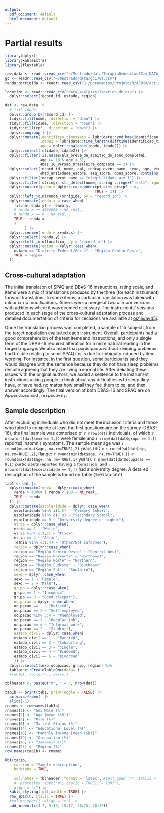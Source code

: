 ```yaml
---
output:
  pdf_document: default
  html_document: default
---
```


# Partial results

```r
library(dplyr)
library(kableExtra)
library(flextable)
```

```r
raw.data <- readr::read_csv("~/Mestrado/data/TerapiaDeAceitaoECom_DATA_2022-08-17_1702.csv")
gc <- readr::read_csv("~/Mestrado/data/gc1708.csv")
renda_corrigida <- readr::read_csv("G:/Documentos/ProjetosR/ASONO/act_insonia/dados/renda_corrigida_2610.csv")

location <- readr::read_csv("data_analyses/location_db.csv") |> 
  dplyr::select(record_id, estado, region)

dat <- raw.data |>
  # fill idade
  dplyr::group_by(record_id) |>  
  tidyr::fill(nome, .direction = "down") |>
  tidyr::fill(idade, .direction = "down") |> 
  tidyr::fill(cpf, .direction = "down") |> 
  dplyr::ungroup() |> 
  dplyr::mutate(identificao_timestamp = lubridate::ymd_hms(identificao_timestamp),
                idade2 = lubridate::time_length(difftime(identificao_timestamp, data_nascimento, unit="weeks"), "years"),
                age = dplyr::coalesce(idade, idade2)) |> 
  dplyr::select(-c(idade, idade2)) |> 
  dplyr::filter(!is.na(escala_breve_de_aceitao_do_sono_complete),
                age >= 18 & age < 60,
                dbas_16_versao_brasileira_complete == 2) |> 
  dplyr::select(record_id, nome, cpf, redcap_event_name, sexo, age, etnia, estado_civil, escolaridade, renda, ocupacao, igi_escore, ehad_depressao_escore,
                ehad_ansiedade_escore, aaq_score, dbas_score, contains("spaq_"), ebas_1:ebas_6) |> 
  dplyr::filter(redcap_event_name == "elegibilidade_arm_1") |> 
  dplyr::filter(!stringr::str_detect(nome, stringr::regex("teste", ignore_case = TRUE))) |> 
  dplyr::mutate(grupo = dplyr::case_when(cpf %in% gc$cpf ~ 0,
                                         TRUE ~ 1)) |> 
  dplyr::left_join(renda_corrigida, by = "record_id") |> 
  dplyr::mutate(renda.x = case_when(
    !is.na(renda.y) ~ renda.y,
    # renda.x >= 1000000 ~ NA_real_,
    # renda.x == 0 ~ NA_real_,
    TRUE ~ renda.x
    )
         ) |> 
  dplyr::rename(renda = renda.x) |> 
  dplyr::select(-renda.y) |> 
  dplyr::left_join(location, by = "record_id") |> 
  dplyr::mutate(region = dplyr::case_when(
    estado == "Distrito Federal/Goias" ~ "Região Centro-Oeste",
    TRUE ~ region
  ))
```


## Cross-cultural adaptation

The initial translation of SPAQ and DBAS-16 instructions, rating scale, and items were a mix of translations produced by the three (for each instrument) forward translators. To some items, a particular translation was taken with minor or no modifications. Others were a merge of two or more versions with additions where it was deemed necessary. The instruments' versions produced in each stage of the cross-cultural adaptation process and detailed documentation of criteria for decisions are available at [osf.io/av45j](https://osf.io/av45j/).

Once the translation process was completed,  a sample of 15 subjects from the target population evaluated each instrument. Overall, participants had a good comprehension of the test items and instructions, and only a single term of the DBAS-16 required alteration for a more natural reading in the target language. We also noted that participants without sleeping problems had trouble relating to some SPAQ items due to ambiguity induced by item wording. For instance, in the first question, some participants said they would disagree with the sentence because they do not have sleep problems despite agreeing that they are living a normal life. After debating these issues with the original authors, we added a sentence to the instrument instructions asking people to think about any difficulties with sleep they have, or have had, no matter how small they feel them to be, and then answer accordingly. The final version of both DBAS-16 and SPAQ are on Appendices \ref{cads-16} and \ref{qaps}, respectively.

## Sample description

After excluding individuals who did not meet the inclusion criteria and those who failed to complete at least the first questionnaire on the survey (DBAS-16), the final sample was comprised of `r nrow(dat)` individuals, of which `r nrow(dat[dat$sexo == 1,])` were female and `r nrow(dat[dat$grupo == 1,])` reported insomnia symptoms. The sample mean age was `r round(mean(dat$age, na.rm=TRUE),2)` years (SD = `r round(sd(dat$age, na.rm=TRUE),2)`, Range: `r round(min(dat$age, na.rm=TRUE),1)`--`r round(max(dat$age, na.rm=TRUE),1)` years). `r nrow(dat[dat$ocupacao == 5,])` participants reported having a formal job, and `r nrow(dat[dat$escolaridade == 9,])` had a university degree. A detailed description of the sample is found on Table \@ref(tab:tab1).

```r
tab1 <- dat |> 
  dplyr::mutate(renda = dplyr::case_when(
    renda > 40000 | renda < 100 ~ NA_real_,
    TRUE ~ renda
  )) |> 
  dplyr::mutate(escolaridade = dplyr::case_when(
    escolaridade %in% c(1:6) ~ "Primary School",
    escolaridade %in% c(7:8) ~ "Secondary School",
    escolaridade == 9 ~ "University degree or higher"),
    etnia = dplyr::case_when(
    etnia == 1 ~ "White",
    etnia %in% c(2,3) ~ "Black",
    etnia == 4 ~ "Asian",
    !etnia %in% c(1:4) ~ "Other/Not informed"),
    region = dplyr::case_when(
    region == "Região Centro-Oeste" ~ "Central-West",
    region == "Região Nordeste" ~ "Northeast",
    region == "Região Norte" ~ "Northern",
    region == "Região Sudeste" ~ "Southeast",
    region == "Região Sul" ~ "Southern"),
    sexo = dplyr::case_when(
    sexo == 1 ~ "Female",
    sexo == 2 ~ "Male"),
    grupo = dplyr::case_when(
    grupo == 1 ~ "Insomnia",
    grupo == 0 ~ "Good sleeper"),
    ocupacao = dplyr::case_when(
    ocupacao == 1 ~ "Retired",
    ocupacao == 2 ~ "Self-employed",
    ocupacao %in% 3:4 ~ "Unemployed",
    ocupacao == 5 ~ "Regular job", 
    ocupacao == 6 ~ "Informal work",
    ocupacao == 7 ~ "Student"),
    estado_civil = dplyr::case_when(
    estado_civil == 1 ~ "Married",
    estado_civil == 2 ~ "Cohabiting",
    estado_civil == 3 ~ "Single",
    estado_civil == 4 ~ "Widowed",
    estado_civil == 5 ~ "Divorced"
    )) |> 
  dplyr::select(sexo:ocupacao, grupo, region) %>%
  tableone::CreateTableOne(data=.) 
  #table1::table1(~., data=.)
```


```r
tblheader <- paste0("n", " = ", nrow(dat))

tab1b <- print(tab1, printToggle = FALSE) |> 
  as.data.frame() |> 
  slice(-1)
rnames <- rownames(tab1b)
rnames[1] <- "Sex Male (%)"
rnames[2] <- "Age [mean (SD)]"
rnames[3] <- "Race (%)"
rnames[8] <- "Marital Status (%)"
rnames[14] <- "Educational Level (%)"
rnames[18] <- "Monthly income [mean (SD)]"
rnames[19] <- "Occupation (%)"
rnames[26] <- "Insomnia (%)"
rnames[27] <- "Region (%)"
row.names(tab1b) <- rnames

kbl(tab1b,
    caption = "Sample description",
    booktabs = TRUE,
    
    col.names = tblheader, format = 'latex', #text_spec("n", italic = TRUE),,
    #  paste(text_spec("n", italic = TRUE),"= 1397"),
    align = "c") |>
  kable_styling(full_width = TRUE) |>
  row_spec(0, italic = TRUE) |> 
  #column_spec(1, align = "c") |>
  add_indent(c(4:7, 9:13, 15:17, 20:25, 28:32))
```





